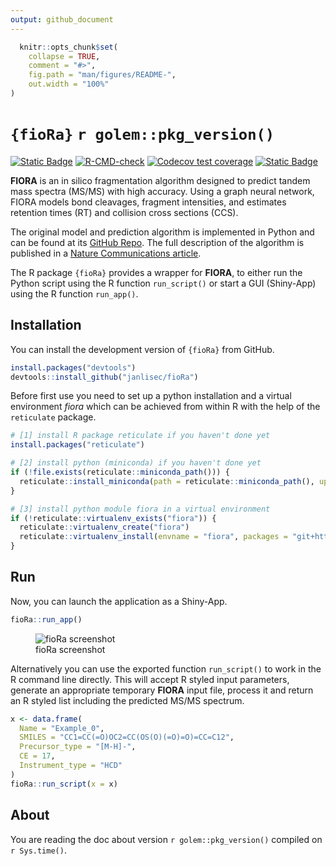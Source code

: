 ```yaml
---
output: github_document
---
```


<!-- README.md is generated from README.Rmd. Please edit that file -->

```r
  knitr::opts_chunk$set(
    collapse = TRUE,
    comment = "#>",
    fig.path = "man/figures/README-",
    out.width = "100%"
)
```

# `{fioRa}` `r golem::pkg_version()`

<!-- badges: start -->
[![Static Badge](https://img.shields.io/badge/LiveApp-blue)](https://apps.bam.de/shn01/fioRa/)
[![R-CMD-check](https://github.com/janlisec/fioRa/actions/workflows/R-CMD-check.yaml/badge.svg)](https://github.com/janlisec/fioRa/actions/workflows/R-CMD-check.yaml)
[![Codecov test coverage](https://codecov.io/gh/janlisec/fioRa/graph/badge.svg)](https://app.codecov.io/gh/janlisec/fioRa)
[![Static Badge](https://img.shields.io/badge/doi-10.1038/s41467--025--57422--4-yellow.svg)](https://doi.org/10.1038/s41467-025-57422-4)
<!-- badges: end -->

**FIORA** is an in silico fragmentation algorithm designed to predict tandem 
mass spectra (MS/MS) with high accuracy. Using a graph neural network, FIORA 
models bond cleavages, fragment intensities, and estimates retention times (RT) 
and collision cross sections (CCS).

The original model and prediction algorithm is implemented in Python and can be
found at its [GitHub Repo](https://github.com/BAMeScience/fiora). The full 
description of the algorithm is published in a 
[Nature Communications article](https://doi.org/10.1038/s41467-025-57422-4).

The R package `{fioRa}` provides a wrapper for **FIORA**, to either run the 
Python script using the R function `run_script()` or start a GUI (Shiny-App) 
using the R function `run_app()`.
 
## Installation

You can install the development version of `{fioRa}` from GitHub.

```r
install.packages("devtools")
devtools::install_github("janlisec/fioRa")
```

Before first use you need to set up a python installation and a virtual 
environment *fiora* which can be achieved from within R with the help of 
the `reticulate` package.

```r
# [1] install R package reticulate if you haven't done yet
install.packages("reticulate")

# [2] install python (miniconda) if you haven't done yet
if (!file.exists(reticulate::miniconda_path())) {
  reticulate::install_miniconda(path = reticulate::miniconda_path(), update = FALSE, force = FALSE)
}

# [3] install python module fiora in a virtual environment
if (!reticulate::virtualenv_exists("fiora")) {
  reticulate::virtualenv_create("fiora")
  reticulate::virtualenv_install(envname = "fiora", packages = "git+https://github.com/BAMeScience/fiora.git")
}
```

## Run

Now, you can launch the application as a Shiny-App.

```r
fioRa::run_app()
```

![fioRa screenshot](dev/fioRa_screenshot.png?raw=true "fioRa screenshot")

Alternatively you can use the exported function `run_script()` to work in the 
R command line directly. This will accept R styled input parameters, generate 
an appropriate temporary **FIORA** input file, process it and return an R styled 
list including the predicted MS/MS spectrum.

```r
x <- data.frame(
  Name = "Example_0",
  SMILES = "CC1=CC(=O)OC2=CC(OS(O)(=O)=O)=CC=C12",
  Precursor_type = "[M-H]-",
  CE = 17,
  Instrument_type = "HCD"
)
fioRa::run_script(x = x)
```

## About

You are reading the doc about version `r golem::pkg_version()` compiled on `r Sys.time() `.
